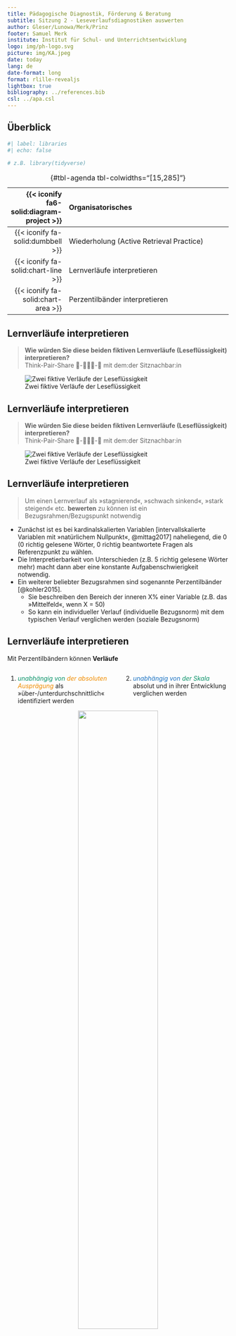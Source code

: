 ```yaml
---
title: Pädagogische Diagnostik, Förderung & Beratung
subtitle: Sitzung 2 - Leseverlaufsdiagnostiken auswerten
author: Gleser/Lunowa/Merk/Prinz
footer: Samuel Merk
institute: Institut für Schul- und Unterrichtsentwicklung
logo: img/ph-logo.svg
picture: img/KA.jpeg
date: today
lang: de
date-format: long
format: rlille-revealjs
lightbox: true
bibliography: ../references.bib
csl: ../apa.csl
---
```


## Überblick {.smaller .center}

```r
#| label: libraries
#| echo: false

# z.B. library(tidyverse)
```

| {{< iconify fa6-solid:diagram-project >}} | Organisatorisches |          
|-----------------:|:-----------------------------------------------------|
| {{< iconify fa-solid:dumbbell >}} | Wiederholung (Active Retrieval Practice) |
| {{< iconify fa-solid:chart-line >}} | Lernverläufe interpretieren |
| {{< iconify fa-solid:chart-area >}} | Perzentilbänder interpretieren |

: {#tbl-agenda tbl-colwidths="\[15,285\]"}

```{=html}
<!-- style the agenda table -->

<style>
#tbl-agenda table th {
font-weight: normal !important;
border: none !important;
}

#tbl-agenda table td {
font-weight: normal !important;
border: none !important;
}

#tbl-agenda .quarto-float-caption {
  display: none !important;  
</style>
```

        
## Lernverläufe interpretieren {.center .smaller}
> **Wie würden Sie diese beiden fiktiven Lernverläufe (Leseflüssigkeit) interpretieren?**  
Think-Pair-Share 🧠-🧑‍🤝‍🧑-💬 mit dem:der Sitznachbar:in

![Zwei fiktive Verläufe der Leseflüssigkeit](img/Verlauf_ohne.png){}

## Lernverläufe interpretieren {.center .smaller}
> **Wie würden Sie diese beiden fiktiven Lernverläufe (Leseflüssigkeit) interpretieren?**  
Think-Pair-Share 🧠-🧑‍🤝‍🧑-💬 mit dem:der Sitznachbar:in

![Zwei fiktive Verläufe der Leseflüssigkeit](img/Verlauf_mit.png){}

## Lernverläufe interpretieren {.smaller}
> Um einen Lernverlauf als »stagnierend«, »schwach sinkend«, »stark steigend« etc. **bewerten** zu können ist ein Bezugsrahmen/Bezugspunkt notwendig

* Zunächst ist es bei kardinalskalierten Variablen [intervallskalierte Variablen mit »natürlichem Nullpunkt«, @mittag2017] naheliegend, die 0 (0 richtig gelesene Wörter, 0 richtig beantwortete Fragen als Referenzpunkt zu wählen.
* Die Interpretierbarkeit von Unterschieden (z.B. 5 richtig gelesene Wörter mehr) macht dann aber eine konstante Aufgabenschwierigkeit notwendig.
* Ein weiterer beliebter Bezugsrahmen sind sogenannte Perzentilbänder [@kohler2015].
    * Sie beschreiben den Bereich der inneren X% einer Variable (z.B. das »Mittelfeld«, wenn X = 50)
    * So kann ein individueller Verlauf (individuelle Bezugsnorm) mit dem typischen Verlauf verglichen werden (soziale Bezugsnorm)


## Lernverläufe interpretieren {.smaller}
Mit Perzentilbändern können **Verläufe**

:::: {.columns}

::: {.column width='50%'}
1) *[unabhängig von]{style="color:#099268"} [der absoluten Ausprägung]{style="color:#f08c00"}* als »über-/unterdurchschnittlich« identifiziert werden
:::

::: {.column width='50%'}
2) *[unabhängig von]{style="color:#1971c2"} [der Skala]{style="color:#099268"}* absolut und in ihrer Entwicklung verglichen werden
:::

::::


<center>![](img/Verlaeufe_Perzentile.png){.lightbox width=60%} </center>
   


## Skizzieren Sie ... {.smaller}

:::: {.columns}

::: {.column width='50%'}
... ein Perzentilband für die Diagnostik der Leseflüssigkeit mit konstanter Breite, das nicht steigt und einen überdurchschnittlichen Lernverlauf einer Schülerin die eine unterdurchschnittliche Ausgangssituation aufweist.
:::

::: {.column width='50%'}
... ein Perzentilband für die Diagnostik der Leseflüssigkeit mit zunehemender Breite, das deutlich steigt einen unterdurchschnittlichen Lernverlauf einer Schülerin die eine überdurchschnittliche Ausgangs- und Endsituation aufweist.
:::

::::

## Skizzieren Sie ... {.smaller}

:::: {.columns}

::: {.column width='50%'}
... ein Perzentilband für die Diagnostik der Leseflüssigkeit mit konstanter Breite, das nicht steigt und einen überdurchschnittlichen Lernverlauf einer Schülerin die eine unterdurchschnittliche Ausgangssituation aufweist.

<center>![](img/Skizzieren Sie 1.png){.lightbox width=60%} </center>
:::

::: {.column width='50%'}
... ein Perzentilband für die Diagnostik der Leseflüssigkeit mit zunehemender Breite, das deutlich steigt einen unterdurchschnittlichen Lernverlauf einer Schülerin die eine überdurchschnittliche Ausgangs- und Endsituation aufweist.

<center>![](img/Skizzieren Sie 2.png){.lightbox width=60%} </center>
:::

::::


## Studienleistung
Der Arbeitsauftrag für eine Studienleistung könnte wie folgt aussehen:

> Sie führen seit einem Schuljahr mit Ihrer zweiten Klasse Lernverlaufsdiagnostik zur Lesegenauigkeit, Leseflüssigkeit und zum Leseverständnis durch. Die Folgenden Abbildungen zeigen die längsschnittlichen Ergebniss der Klasse. **Beschreiben** und **bewerten** Sie die Ergebnisse und machen Sie evidenzbasierte Vorschläge zur differenzierten Leseförderung.

## Übung für die Studienleistungen {.smaller}
Üben Sie für die ersten beiden Teile der Studienleistung, indem Sie eine der folgenden Dateien öffnen und die Arbeitsaufträge dort durchführen.

:::: {.columns}

::: {.column width='50%'}
* [Übung 1](https://github.com/sammerk/Block_quop/raw/refs/heads/master/Studienleistungen_an/Studienleistung_1.docx)
* [Übung 2](https://github.com/sammerk/Block_quop/raw/refs/heads/master/Studienleistungen_an/Studienleistung_2.docx)
* [Übung 3](https://github.com/sammerk/Block_quop/raw/refs/heads/master/Studienleistungen_an/Studienleistung_3.docx)
* [Übung 4](https://github.com/sammerk/Block_quop/raw/refs/heads/master/Studienleistungen_an/Studienleistung_4.docx)
:::

::: {.column width='50%'}
* [Übung 5](https://github.com/sammerk/Block_quop/raw/refs/heads/master/Studienleistungen_an/Studienleistung_5.docx)
* [Übung 6](https://github.com/sammerk/Block_quop/raw/refs/heads/master/Studienleistungen_an/Studienleistung_6.docx)
* [Übung 7](https://github.com/sammerk/Block_quop/raw/refs/heads/master/Studienleistungen_an/Studienleistung_7.docx)
* [Übung 8](https://github.com/sammerk/Block_quop/raw/refs/heads/master/Studienleistungen_an/Studienleistung_8.docx)
:::

::::


## References {.scrollable}


